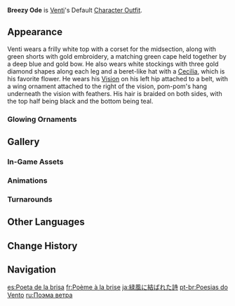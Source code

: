 {{Outfit Infobox
|id           = 202200
|image        = <gallery>
Character Venti Full Wish.png|Wish
Character Venti Game.png|In-Game
</gallery>
|character    = Venti
|type         = Default
|description  = Venti's outfit. The clothes of a carefree bard.
|obtain       = Unlocked upon obtaining character
}}
'''Breezy Ode''' is [[Venti]]'s Default [[Character Outfit]].

==Appearance==
<!-- Keep appearance section short and concise. Limit to 1-2 paragraphs (preferably 1 paragraph) with 3-4 sentences each. -->
Venti wears a frilly white top with a corset for the midsection, along with green shorts with gold embroidery, a matching green cape held together by a deep blue and gold bow. He also wears white stockings with three gold diamond shapes along each leg and a beret-like hat with a [[Cecilia]], which is his favorite flower. He wears his {{Anemo}} [[Vision]] on his left hip attached to a belt, with a wing ornament attached to the right of the vision, pom-pom's hang underneath the vision with feathers. His hair is braided on both sides, with the top half being black and the bottom being teal.

===Glowing Ornaments===
{{Glowing Ornament Info|outfit=Breezy Ode|ornaments=the green ornament on the back of his shawl}}

==Gallery==
===In-Game Assets===
{{Assets/Outfit|Breezy Ode|nomain=1}}

===Animations===
{{Preview/CharacterAnimations|Venti|nocaption=1}}

===Turnarounds===
{{Turnarounds}}

==Other Languages==
{{Other Languages
|en      = Breezy Ode
|zhs     = 青风结诗
|zhs_rm  = Qīng fēng jié shī
|zht     = 青風結詩
|zht_rm  = Qīng fēng jié shī
|zh_tl   = 
|ja      = 緑風に結ばれた詩
|ja_rm   = Ryokufuu ni Musubareta Shi
|ja_tl   = A Poem Tied to the Early-Summer Breeze
|ko      = 푸른 바람의 시
|ko_rm   = Pureun Baram-ui Si
|ko_tl   = Poet of The Blue Wind
|es      = Poeta de la brisa
|es_tl   = Poet of the Breeze
|fr      = Poème à la brise
|fr_tl   = Poem to the Breeze
|ru      = Поэма ветра
|ru_tl   = Poem of the Wind
|th      = กวีแห่งสายลม
|th_rm   = Kawi haeng sailom
|th_tl   = Poet of the Breeze
|vi      = Gió Đượm Ý Thơ
|vi_tl   = Poem-soaked Wind
|de      = Ode des Windes
|de_tl   = Ode of the Wind
|id      = Breezy Ode
|pt      = Poesias do Vento
|pt_tl   = Poetries of the Wind
|tr      = Havalı Gazel
|tr_tl   = Aereal Ode
|it      = Versi nel vento
|it_tl   = Verses in the Wind
}}

==Change History==
{{Change History|1.0}}

==Navigation==
{{Dressing Room Navbox|type=outfit}}

[[es:Poeta de la brisa]]
[[fr:Poème à la brise]]
[[ja:緑風に結ばれた詩]]
[[pt-br:Poesias do Vento]]
[[ru:Поэма ветра]]